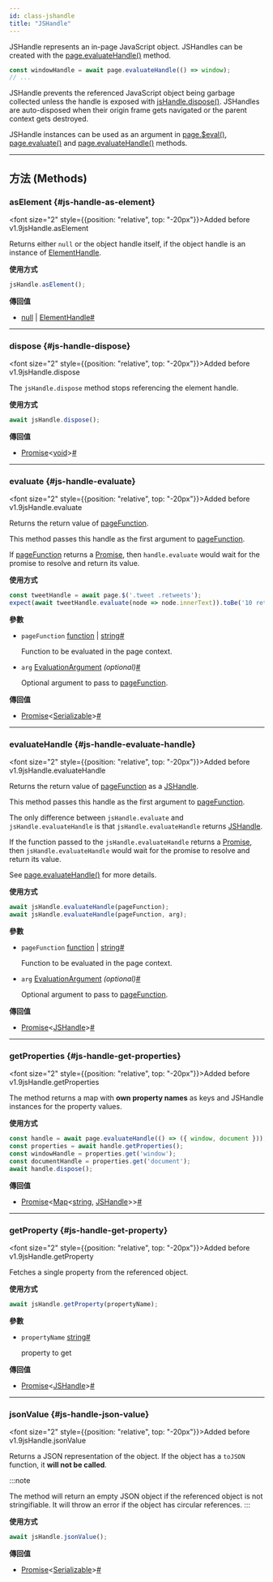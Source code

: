 ```yaml
---
id: class-jshandle
title: "JSHandle"
---
```



JSHandle represents an in-page JavaScript object. JSHandles can be created with the [page.evaluateHandle()](/api/class-page.mdx#page-evaluate-handle) method.

```js
const windowHandle = await page.evaluateHandle(() => window);
// ...
```

JSHandle prevents the referenced JavaScript object being garbage collected unless the handle is exposed with [jsHandle.dispose()](/api/class-jshandle.mdx#js-handle-dispose). JSHandles are auto-disposed when their origin frame gets navigated or the parent context gets destroyed.

JSHandle instances can be used as an argument in [page.$eval()](/api/class-page.mdx#page-eval-on-selector), [page.evaluate()](/api/class-page.mdx#page-evaluate) and [page.evaluateHandle()](/api/class-page.mdx#page-evaluate-handle) methods.


---

## 方法 (Methods)

### asElement {#js-handle-as-element}

<font size="2" style={{position: "relative", top: "-20px"}}>Added before v1.9</font><x-search>jsHandle.asElement</x-search>

Returns either `null` or the object handle itself, if the object handle is an instance of [ElementHandle].

**使用方式**

```js
jsHandle.asElement();
```

**傳回值**
- [null] | [ElementHandle]<a aria-hidden="true" tabIndex="-1" class="list-anchor-link" id="js-handle-as-element-return"/><a href="#js-handle-as-element-return" class="list-anchor">#</a>

---

### dispose {#js-handle-dispose}

<font size="2" style={{position: "relative", top: "-20px"}}>Added before v1.9</font><x-search>jsHandle.dispose</x-search>

The `jsHandle.dispose` method stops referencing the element handle.

**使用方式**

```js
await jsHandle.dispose();
```

**傳回值**
- [Promise]&lt;[void]&gt;<a aria-hidden="true" tabIndex="-1" class="list-anchor-link" id="js-handle-dispose-return"/><a href="#js-handle-dispose-return" class="list-anchor">#</a>

---

### evaluate {#js-handle-evaluate}

<font size="2" style={{position: "relative", top: "-20px"}}>Added before v1.9</font><x-search>jsHandle.evaluate</x-search>

Returns the return value of [pageFunction](/api/class-jshandle.mdx#js-handle-evaluate-option-expression).

This method passes this handle as the first argument to [pageFunction](/api/class-jshandle.mdx#js-handle-evaluate-option-expression).

If [pageFunction](/api/class-jshandle.mdx#js-handle-evaluate-option-expression) returns a [Promise], then `handle.evaluate` would wait for the promise to resolve and return its value.

**使用方式**

```js
const tweetHandle = await page.$('.tweet .retweets');
expect(await tweetHandle.evaluate(node => node.innerText)).toBe('10 retweets');
```

**參數**
- `pageFunction` [function] | [string]<a aria-hidden="true" tabIndex="-1" class="list-anchor-link" id="js-handle-evaluate-option-expression"/><a href="#js-handle-evaluate-option-expression" class="list-anchor">#</a>
  
  Function to be evaluated in the page context.
- `arg` [EvaluationArgument] *(optional)*<a aria-hidden="true" tabIndex="-1" class="list-anchor-link" id="js-handle-evaluate-option-arg"/><a href="#js-handle-evaluate-option-arg" class="list-anchor">#</a>
  
  Optional argument to pass to [pageFunction](/api/class-jshandle.mdx#js-handle-evaluate-option-expression).

**傳回值**
- [Promise]&lt;[Serializable]&gt;<a aria-hidden="true" tabIndex="-1" class="list-anchor-link" id="js-handle-evaluate-return"/><a href="#js-handle-evaluate-return" class="list-anchor">#</a>

---

### evaluateHandle {#js-handle-evaluate-handle}

<font size="2" style={{position: "relative", top: "-20px"}}>Added before v1.9</font><x-search>jsHandle.evaluateHandle</x-search>

Returns the return value of [pageFunction](/api/class-jshandle.mdx#js-handle-evaluate-handle-option-expression) as a [JSHandle].

This method passes this handle as the first argument to [pageFunction](/api/class-jshandle.mdx#js-handle-evaluate-handle-option-expression).

The only difference between `jsHandle.evaluate` and `jsHandle.evaluateHandle` is that `jsHandle.evaluateHandle` returns [JSHandle].

If the function passed to the `jsHandle.evaluateHandle` returns a [Promise], then `jsHandle.evaluateHandle` would wait for the promise to resolve and return its value.

See [page.evaluateHandle()](/api/class-page.mdx#page-evaluate-handle) for more details.

**使用方式**

```js
await jsHandle.evaluateHandle(pageFunction);
await jsHandle.evaluateHandle(pageFunction, arg);
```

**參數**
- `pageFunction` [function] | [string]<a aria-hidden="true" tabIndex="-1" class="list-anchor-link" id="js-handle-evaluate-handle-option-expression"/><a href="#js-handle-evaluate-handle-option-expression" class="list-anchor">#</a>
  
  Function to be evaluated in the page context.
- `arg` [EvaluationArgument] *(optional)*<a aria-hidden="true" tabIndex="-1" class="list-anchor-link" id="js-handle-evaluate-handle-option-arg"/><a href="#js-handle-evaluate-handle-option-arg" class="list-anchor">#</a>
  
  Optional argument to pass to [pageFunction](/api/class-jshandle.mdx#js-handle-evaluate-handle-option-expression).

**傳回值**
- [Promise]&lt;[JSHandle]&gt;<a aria-hidden="true" tabIndex="-1" class="list-anchor-link" id="js-handle-evaluate-handle-return"/><a href="#js-handle-evaluate-handle-return" class="list-anchor">#</a>

---

### getProperties {#js-handle-get-properties}

<font size="2" style={{position: "relative", top: "-20px"}}>Added before v1.9</font><x-search>jsHandle.getProperties</x-search>

The method returns a map with **own property names** as keys and JSHandle instances for the property values.

**使用方式**

```js
const handle = await page.evaluateHandle(() => ({ window, document }));
const properties = await handle.getProperties();
const windowHandle = properties.get('window');
const documentHandle = properties.get('document');
await handle.dispose();
```

**傳回值**
- [Promise]&lt;[Map]&lt;[string], [JSHandle]&gt;&gt;<a aria-hidden="true" tabIndex="-1" class="list-anchor-link" id="js-handle-get-properties-return"/><a href="#js-handle-get-properties-return" class="list-anchor">#</a>

---

### getProperty {#js-handle-get-property}

<font size="2" style={{position: "relative", top: "-20px"}}>Added before v1.9</font><x-search>jsHandle.getProperty</x-search>

Fetches a single property from the referenced object.

**使用方式**

```js
await jsHandle.getProperty(propertyName);
```

**參數**
- `propertyName` [string]<a aria-hidden="true" tabIndex="-1" class="list-anchor-link" id="js-handle-get-property-option-property-name"/><a href="#js-handle-get-property-option-property-name" class="list-anchor">#</a>
  
  property to get

**傳回值**
- [Promise]&lt;[JSHandle]&gt;<a aria-hidden="true" tabIndex="-1" class="list-anchor-link" id="js-handle-get-property-return"/><a href="#js-handle-get-property-return" class="list-anchor">#</a>

---

### jsonValue {#js-handle-json-value}

<font size="2" style={{position: "relative", top: "-20px"}}>Added before v1.9</font><x-search>jsHandle.jsonValue</x-search>

Returns a JSON representation of the object. If the object has a `toJSON` function, it **will not be called**.

:::note

The method will return an empty JSON object if the referenced object is not stringifiable. It will throw an error if the object has circular references.
:::

**使用方式**

```js
await jsHandle.jsonValue();
```

**傳回值**
- [Promise]&lt;[Serializable]&gt;<a aria-hidden="true" tabIndex="-1" class="list-anchor-link" id="js-handle-json-value-return"/><a href="#js-handle-json-value-return" class="list-anchor">#</a>


[Accessibility]: /api/class-accessibility.mdx "Accessibility"
[Android]: /api/class-android.mdx "Android"
[AndroidDevice]: /api/class-androiddevice.mdx "AndroidDevice"
[AndroidInput]: /api/class-androidinput.mdx "AndroidInput"
[AndroidSocket]: /api/class-androidsocket.mdx "AndroidSocket"
[AndroidWebView]: /api/class-androidwebview.mdx "AndroidWebView"
[APIRequest]: /api/class-apirequest.mdx "APIRequest"
[APIRequestContext]: /api/class-apirequestcontext.mdx "APIRequestContext"
[APIResponse]: /api/class-apiresponse.mdx "APIResponse"
[APIResponseAssertions]: /api/class-apiresponseassertions.mdx "APIResponseAssertions"
[Browser]: /api/class-browser.mdx "Browser"
[BrowserContext]: /api/class-browsercontext.mdx "BrowserContext"
[BrowserServer]: /api/class-browserserver.mdx "BrowserServer"
[BrowserType]: /api/class-browsertype.mdx "BrowserType"
[CDPSession]: /api/class-cdpsession.mdx "CDPSession"
[Clock]: /api/class-clock.mdx "Clock"
[ConsoleMessage]: /api/class-consolemessage.mdx "ConsoleMessage"
[Coverage]: /api/class-coverage.mdx "Coverage"
[Dialog]: /api/class-dialog.mdx "Dialog"
[Download]: /api/class-download.mdx "Download"
[Electron]: /api/class-electron.mdx "Electron"
[ElectronApplication]: /api/class-electronapplication.mdx "ElectronApplication"
[ElementHandle]: /api/class-elementhandle.mdx "ElementHandle"
[FileChooser]: /api/class-filechooser.mdx "FileChooser"
[Frame]: /api/class-frame.mdx "Frame"
[FrameLocator]: /api/class-framelocator.mdx "FrameLocator"
[GenericAssertions]: /api/class-genericassertions.mdx "GenericAssertions"
[JSHandle]: /api/class-jshandle.mdx "JSHandle"
[Keyboard]: /api/class-keyboard.mdx "Keyboard"
[Locator]: /api/class-locator.mdx "Locator"
[LocatorAssertions]: /api/class-locatorassertions.mdx "LocatorAssertions"
[Logger]: /api/class-logger.mdx "Logger"
[Mouse]: /api/class-mouse.mdx "Mouse"
[Page]: /api/class-page.mdx "Page"
[PageAssertions]: /api/class-pageassertions.mdx "PageAssertions"
[Playwright]: /api/class-playwright.mdx "Playwright"
[PlaywrightAssertions]: /api/class-playwrightassertions.mdx "PlaywrightAssertions"
[Request]: /api/class-request.mdx "Request"
[Response]: /api/class-response.mdx "Response"
[Route]: /api/class-route.mdx "Route"
[Selectors]: /api/class-selectors.mdx "Selectors"
[SnapshotAssertions]: /api/class-snapshotassertions.mdx "SnapshotAssertions"
[TimeoutError]: /api/class-timeouterror.mdx "TimeoutError"
[Touchscreen]: /api/class-touchscreen.mdx "Touchscreen"
[Tracing]: /api/class-tracing.mdx "Tracing"
[Video]: /api/class-video.mdx "Video"
[WebError]: /api/class-weberror.mdx "WebError"
[WebSocket]: /api/class-websocket.mdx "WebSocket"
[WebSocketRoute]: /api/class-websocketroute.mdx "WebSocketRoute"
[Worker]: /api/class-worker.mdx "Worker"
[Fixtures]: /api/class-fixtures.mdx "Fixtures"
[FullConfig]: /api/class-fullconfig.mdx "FullConfig"
[FullProject]: /api/class-fullproject.mdx "FullProject"
[Location]: /api/class-location.mdx "Location"
[Test]: /api/class-test.mdx "Test"
[TestConfig]: /api/class-testconfig.mdx "TestConfig"
[TestInfo]: /api/class-testinfo.mdx "TestInfo"
[TestInfoError]: /api/class-testinfoerror.mdx "TestInfoError"
[TestOptions]: /api/class-testoptions.mdx "TestOptions"
[TestProject]: /api/class-testproject.mdx "TestProject"
[TestStepInfo]: /api/class-teststepinfo.mdx "TestStepInfo"
[WorkerInfo]: /api/class-workerinfo.mdx "WorkerInfo"
[Reporter]: /api/class-reporter.mdx "Reporter"
[Suite]: /api/class-suite.mdx "Suite"
[TestCase]: /api/class-testcase.mdx "TestCase"
[TestError]: /api/class-testerror.mdx "TestError"
[TestResult]: /api/class-testresult.mdx "TestResult"
[TestStep]: /api/class-teststep.mdx "TestStep"
[Element]: https://developer.mozilla.org/en-US/docs/Web/API/element "Element"
[EvaluationArgument]: /evaluating.mdx#evaluation-argument "EvaluationArgument"
[Promise]: https://developer.mozilla.org/en-US/docs/Web/JavaScript/Reference/Global_Objects/Promise "Promise"
[iterator]: https://developer.mozilla.org/en-US/docs/Web/JavaScript/Reference/Iteration_protocols "Iterator"
[origin]: https://developer.mozilla.org/en-US/docs/Glossary/Origin "Origin"
[selector]: https://developer.mozilla.org/en-US/docs/Web/CSS/CSS_Selectors "selector"
[Serializable]: https://developer.mozilla.org/en-US/docs/Web/JavaScript/Reference/Global_Objects/JSON/stringify#Description "Serializable"
[UIEvent.detail]: https://developer.mozilla.org/en-US/docs/Web/API/UIEvent/detail "UIEvent.detail"
[UnixTime]: https://en.wikipedia.org/wiki/Unix_time "Unix Time"
[xpath]: https://developer.mozilla.org/en-US/docs/Web/XPath "xpath"

[Array]: https://developer.mozilla.org/en-US/docs/Web/JavaScript/Reference/Global_Objects/Array "Array"
[boolean]: https://developer.mozilla.org/en-US/docs/Web/JavaScript/Data_structures#Boolean_type "Boolean"
[Buffer]: https://nodejs.org/api/buffer.html#buffer_class_buffer "Buffer"
[ChildProcess]: https://nodejs.org/api/child_process.html "ChildProcess"
[Date]: https://developer.mozilla.org/en-US/docs/Web/JavaScript/Reference/Global_Objects/Date "Date"
[Error]: https://nodejs.org/api/errors.html#errors_class_error "Error"
[EventEmitter]: https://nodejs.org/api/events.html#events_class_eventemitter "EventEmitter"
[function]: https://developer.mozilla.org/en-US/docs/Web/JavaScript/Reference/Global_Objects/Function "Function"
[FormData]: https://developer.mozilla.org/en-US/docs/Web/API/FormData "FormData"
[Map]: https://developer.mozilla.org/en-US/docs/Web/JavaScript/Reference/Global_Objects/Map "Map"
[Metadata]: https://developer.mozilla.org/en-US/docs/Web/JavaScript/Reference/Global_Objects/Object "Object&lt;string, any&gt;"
[null]: https://developer.mozilla.org/en-US/docs/Web/JavaScript/Reference/Global_Objects/null "null"
[number]: https://developer.mozilla.org/en-US/docs/Web/JavaScript/Data_structures#Number_type "Number"
[Object]: https://developer.mozilla.org/en-US/docs/Web/JavaScript/Reference/Global_Objects/Object "Object"
[Promise]: https://developer.mozilla.org/en-US/docs/Web/JavaScript/Reference/Global_Objects/Promise "Promise"
[Readable]: https://nodejs.org/api/stream.html#stream_class_stream_readable "Readable"
[ReadStream]: https://nodejs.org/api/fs.html#class-fsreadstream "ReadStream"
[RegExp]: https://developer.mozilla.org/en-US/docs/Web/JavaScript/Reference/Global_Objects/RegExp "RegExp"
[string]: https://developer.mozilla.org/en-US/docs/Web/JavaScript/Data_structures#String_type "string"
[void]: https://developer.mozilla.org/en-US/docs/Web/JavaScript/Reference/Global_Objects/undefined "void"
[URL]: https://nodejs.org/api/url.html "URL"
[URLSearchParams]: https://developer.mozilla.org/en-US/docs/Web/API/URLSearchParams "URLSearchParams"

[all available image tags]: https://mcr.microsoft.com/en-us/product/playwright/about "all available image tags"
[Microsoft Artifact Registry]: https://mcr.microsoft.com/en-us/product/playwright/about "Microsoft Artifact Registry"
[Dockerfile.noble]: https://github.com/microsoft/playwright/blob/main/utils/docker/Dockerfile.noble "Dockerfile.noble"
